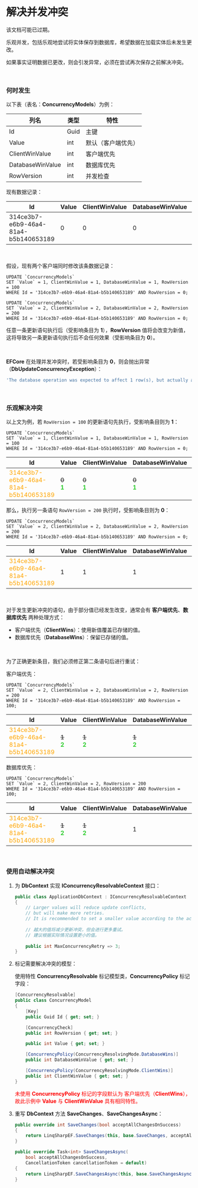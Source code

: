 
# 解决并发冲突

<Alert type="tip">
该文档可能已过期。
</Alert>

乐观并发，包括乐观地尝试将实体保存到数据库，希望数据在加载实体后未发生更改。

如果事实证明数据已更改，则会引发异常，必须在尝试再次保存之前解决冲突。

<br/>

### 何时发生

以下表（表名：**ConcurrencyModels**）为例：

| 列名             | 类型 | 特性               |
| ---------------- | ---- | ------------------ |
| Id               | Guid | 主键               |
| Value            | int  | 默认（客户端优先） |
| ClientWinValue   | int  | 客户端优先         |
| DatabaseWinValue | int  | 数据库优先         |
| RowVersion       | int  | 并发检查           |

现有数据记录：

| Id                                   | Value | ClientWinValue | DatabaseWinValue | RowVersion |
| ------------------------------------ | ----- | -------------- | ---------------- | ---------- |
| 314ce3b7-e6b9-46a4-81a4-b5b140653189 | 0     | 0              | 0                | 0          |

<br/>

假设，现有两个客户端同时修改该条数据记录：

```mysql
UPDATE `ConcurrencyModels` 
SET `Value` = 1, ClientWinValue = 1, DatabaseWinValue = 1, RowVersion = 100 
WHERE Id = '314ce3b7-e6b9-46a4-81a4-b5b140653189' AND RowVersion = 0;
```

```mysql
UPDATE `ConcurrencyModels` 
SET `Value` = 2, ClientWinValue = 2, DatabaseWinValue = 2, RowVersion = 200 
WHERE Id = '314ce3b7-e6b9-46a4-81a4-b5b140653189' AND RowVersion = 0;
```

任意一条更新语句执行后（受影响条目为 **1**），**RowVersion** 值将会改变为新值，这将导致另一条更新语句执行后不会任何效果（受影响条目为 **0**）。

<br/>

**EFCore** 在处理并发冲突时，若受影响条目为 **0**，则会抛出异常（**DbUpdateConcurrencyException**）：

```powershell
'The database operation was expected to affect 1 row(s), but actually affected 0 row(s); '
```

<br/>

### 乐观解决冲突

以上文为例，若 `RowVersion = 100` 的更新语句先执行，受影响条目则为 **1**：

```mysql
UPDATE `ConcurrencyModels` 
SET `Value` = 1, ClientWinValue = 1, DatabaseWinValue = 1, RowVersion = 100 
WHERE Id = '314ce3b7-e6b9-46a4-81a4-b5b140653189' AND RowVersion = 0;
```

| Id                                                           | Value                                          | ClientWinValue                                 | DatabaseWinValue                               | RowVersion                                                   |
| ------------------------------------------------------------ | ---------------------------------------------- | ---------------------------------------------- | ---------------------------------------------- | ------------------------------------------------------------ |
| <font color="orange">314ce3b7-e6b9-46a4-81a4-b5b140653189</font> | ~~0~~<br/><font color="limegreen">**1**</font> | ~~0~~<br/><font color="limegreen">**1**</font> | ~~0~~<br/><font color="limegreen">**1**</font> | <font color="orange">~~0~~</font><br/><font color="limegreen">**100**</font> |

那么，执行另一条语句 `RowVersion = 200` 执行时，受影响条目则为 **0**：

```mysql
UPDATE `ConcurrencyModels` 
SET `Value` = 2, ClientWinValue = 2, DatabaseWinValue = 2, RowVersion = 200 
WHERE Id = '314ce3b7-e6b9-46a4-81a4-b5b140653189' AND RowVersion = 0;
```

| Id                                                           | Value | ClientWinValue | DatabaseWinValue | RowVersion                   |
| ------------------------------------------------------------ | ----- | -------------- | ---------------- | ---------------------------- |
| <font color="orange">314ce3b7-e6b9-46a4-81a4-b5b140653189</font> | 1     | 1              | 1                | <font color="red">100</font> |

<br/>

对于发生更新冲突的语句，由于部分值已经发生改变，通常会有 **客户端优先**、**数据库优先** 两种处理方式：

- 客户端优先（**ClientWins**）：使用新值覆盖已存储的值。
- 数据库优先（**DatabaseWins**）：保留已存储的值。

<br/>

为了正确更新条目，我们必须修正第二条语句后进行重试：

客户端优先：

```mysql
UPDATE `ConcurrencyModels` 
SET `Value` = 2, ClientWinValue = 2, DatabaseWinValue = 2, RowVersion = 200 
WHERE Id = '314ce3b7-e6b9-46a4-81a4-b5b140653189' AND RowVersion = 100;
```

| Id                                                           | Value                                          | ClientWinValue                                 | DatabaseWinValue                               | RowVersion                                                   |
| ------------------------------------------------------------ | ---------------------------------------------- | ---------------------------------------------- | ---------------------------------------------- | ------------------------------------------------------------ |
| <font color="orange">314ce3b7-e6b9-46a4-81a4-b5b140653189</font> | ~~1~~<br/><font color="limegreen">**2**</font> | ~~1~~<br/><font color="limegreen">**2**</font> | ~~1~~<br/><font color="limegreen">**2**</font> | <font color="orange">~~100~~</font><br/><font color="limegreen">**200**</font> |

数据库优先：

```mysql
UPDATE `ConcurrencyModels` 
SET `Value` = 2, ClientWinValue = 2, RowVersion = 200 
WHERE Id = '314ce3b7-e6b9-46a4-81a4-b5b140653189' AND RowVersion = 100;
```

| Id                                                           | Value                                          | ClientWinValue                                 | DatabaseWinValue | RowVersion                                                   |
| ------------------------------------------------------------ | ---------------------------------------------- | ---------------------------------------------- | ---------------- | ------------------------------------------------------------ |
| <font color="orange">314ce3b7-e6b9-46a4-81a4-b5b140653189</font> | ~~1~~<br/><font color="limegreen">**2**</font> | ~~1~~<br/><font color="limegreen">**2**</font> | 1                | <font color="orange">~~100~~</font><br/><font color="limegreen">**200**</font> |

<br/>

### 使用自动解决冲突

1. 为 **DbContext** 实现 **IConcurrencyResolvableContext** 接口：

   ```csharp
   public class ApplicationDbContext : IConcurrencyResolvableContext
   {
       // Larger values will reduce update conflicts,
       // but will make more retries.
       // It is recommended to set a smaller value according to the actual situation.
       
       // 越大的值将减少更新冲突，但会进行更多重试。
       // 建议根据实际情况设置更小的值。
       
       public int MaxConcurrencyRetry => 3;
   }
   ```

2. 标记需要解决冲突的模型：

   使用特性 **ConcurrencyResolvable** 标记模型类，**ConcurrencyPolicy** 标记字段：

   ```csharp
   [ConcurrencyResolvable]
   public class ConcurrencyModel
   {
       [Key]
       public Guid Id { get; set; }
   
       [ConcurrencyCheck]
       public int RowVersion { get; set; }
   
       public int Value { get; set; }
   
       [ConcurrencyPolicy(ConcurrencyResolvingMode.DatabaseWins)]
       public int DatabaseWinValue { get; set; }
   
       [ConcurrencyPolicy(ConcurrencyResolvingMode.ClientWins)]
       public int ClientWinValue { get; set; }
   }
   ```

   <font color="red">未使用 **ConcurrencyPolicy** 标记的字段默认为 客户端优先（**ClientWins**），故此示例中 **Value** 与 **ClientWinValue** 具有相同特性。</font>

3. 重写 **DbContext** 方法 **SaveChanges**、**SaveChangesAsync**：

   ```csharp
   public override int SaveChanges(bool acceptAllChangesOnSuccess)
   {
       return LinqSharpEF.SaveChanges(this, base.SaveChanges, acceptAllChangesOnSuccess);
   }
   
   public override Task<int> SaveChangesAsync(
       bool acceptAllChangesOnSuccess, 
       CancellationToken cancellationToken = default)
   {
       return LinqSharpEF.SaveChangesAsync(this, base.SaveChangesAsync, acceptAllChangesOnSuccess, cancellationToken);
   }
   ```

<br/>

